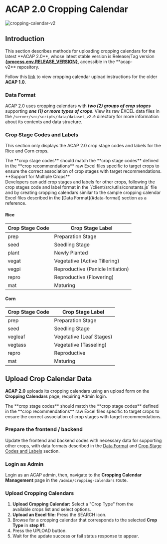 
# ACAP 2.0 Cropping Calendar

![cropping-calendar-v2](https://firebasestorage.googleapis.com/v0/b/assets-cms.appspot.com/o/users%2FAwryJ0MU8zdxQFh9y0L0x2sSt8z1%2FDquztsSIzGwlamp1LCcw_thumbnail?alt=media&token=489eaafa-2f15-4cf2-852f-fffd3ddc5eaa)

## Introduction

<Callout type="info" emoji="ℹ️">
This section describes methods for uploading cropping calendars for the latest **ACAP 2.0**, whose latest stable version is Release/Tag version <a href={process.env.RELEASE_PAGE ?? "#"} target="_blank" rel="noreferrer"><b>{process.env.RELEASE_VERSION}</b></a>, accessible in the **acap-v2** repository.

Follow this [link](/post-installation/cropping-calendar/calendar-v1) to view cropping calendar upload instructions for the older **ACAP 1.0**.
</Callout>

### Data Format

ACAP 2.0 uses cropping calendars with _**two (2) groups of crop stages**_ supporting _**one (1) or more types of crops**_. View its raw EXCEL data files in the `/server/src/scripts/data/dataset_v2.0` directory for more information about its contents and data structure.

<FileTree>
  <FileTree.Folder name="server" defaultOpen>
    <FileTree.Folder name="src" defaultOpen>
      <FileTree.Folder name="scripts" defaultOpen>
        <FileTree.Folder name="data" defaultOpen>
          <FileTree.Folder name="dataset_v2" defaultOpen>
            <FileTree.File name="rice_cropping_calendar.xlsx" />
            <FileTree.File name="corn_cropping_calendar.xlsx" />
          </FileTree.Folder>
        </FileTree.Folder>
      </FileTree.Folder>
    </FileTree.Folder>
  </FileTree.Folder>
</FileTree>

### Crop Stage Codes and Labels

This section only displays the ACAP 2.0 crop stage codes and labels for the Rice and Corn crops.

<Callout type="warning">
The **crop stage codes** should match the **crop stage codes** defined in the **crop recommendations** raw Excel files specific to target crops to ensure the correct association of crop stages with target recommendations.
</Callout>

<Callout>
**Support for Multiple Crops** <br />
Developers can add crop stages and labels for other crops, following the crop stages code and label format in the `/client/src/utils/constants.js` file and by creating cropping calendars similar to the sample cropping calendar Excel files described in the [Data Format](#data-format) section as a reference.
</Callout>

#### Rice

| Crop Stage Code | Crop Stage Label |
| --- | --- |
| prep | Preparation Stage |
| seed | Seedling Stage |
| plant | Newly Planted |
| vegat | Vegetative (Active Tillering) |
| vegpi | Reproductive (Panicle Initiation) |
| repro | Reproductive (Flowering) |
| mat | Maturing |

#### Corn

| Crop Stage Code | Crop Stage Label |
| --- | --- |
| prep | Preparation Stage |
| seed | Seedling Stage |
| vegleaf | Vegetative (Leaf Stages) |
| vegtass | Vegetative (Tasseling) |
| repro | Reproductive |
| mat | Maturing |


## Upload Crop Calendar Data

**ACAP 2.0** uploads its cropping calendars using an upload form on the **Cropping Calendars** page, requiring Admin login.

<Callout type="warning">
The **crop stage codes** should match the **crop stage codes** defined in the **crop recommendations** raw Excel files specific to target crops to ensure the correct association of crop stages with target recommendations.
</Callout>

<Steps>

### Prepare the frontend / backend

Update the frontend and backend codes with necessary data for supporting other crops, with data formats described in the [Data Format](#data-format) and [Crop Stage Codes and Labels](#crop-stage-codes-and-labels) section.

### Login as Admin

Login as an ACAP admin, then, navigate to the **Cropping Calendar Management** page in the `/admin/cropping-calendars` route.

### Upload Cropping Calendars

1. **Upload Cropping Calendar:** Select a "Crop Type" from the available crops list and select options.
2. **Upload an Excel file:** Press the SEARCH icon.
3. Browse for a cropping calendar that corresponds to the selected **Crop Type** in **step #1**.
4. Press the UPLOAD button.
5. Wait for the update success or fail status response to appear.

</Steps>